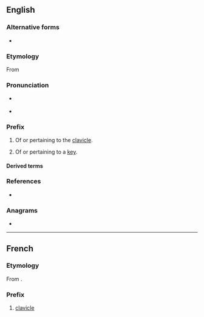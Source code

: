 ==English==

===Alternative forms===
* {{alter|en|cleid-}} {{q|before a vowel}}

===Etymology===
From {{af|en|κλείς|-o-|lang1=grc|t1=a key; the collarbone}}

===Pronunciation===
* {{a|RP}} {{IPA|en|/klʌɪ.də(ʊ)/}}
* {{a|GA}} {{IPA|en|/klaɪ.doʊ/|/klaɪ.də/}}

===Prefix===
{{en-prefix}}

# {{lb|en|anatomy}} Of or pertaining to the [[clavicle]].
# Of or pertaining to a [[key]].

====Derived terms====
{{prefixsee|en}}

===References===
* {{R:MWO}}

===Anagrams===
* {{anagrams|en|a=cdeilo|coiled|coldie|docile}}

----

==French==

===Etymology===
From {{uder|fr|grc|-}}.

===Prefix===
{{fr-prefix}}

# [[clavicle]]